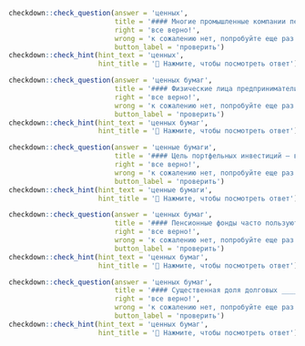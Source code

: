 ```r
checkdown::check_question(answer = 'ценных', 
                          title = '#### Многие промышленные компании перешли на принципы прямого финансирования (выпуск ____________ (**ценный**) бумаг, особенно акций и других инструментов).',
                          right = 'все верно!', 
                          wrong = 'к сожалению нет, попробуйте еще раз...',
                          button_label = 'проверить')
checkdown::check_hint(hint_text = 'ценных',
                      hint_title = '🔎 Нажмите, чтобы посмотреть ответ')
```

```r
checkdown::check_question(answer = 'ценных бумаг', 
                          title = '#### Физические лица предприниматели правом выпуска ____________ (**ценный, бумага**) не обладают.',
                          right = 'все верно!', 
                          wrong = 'к сожалению нет, попробуйте еще раз...',
                          button_label = 'проверить')
checkdown::check_hint(hint_text = 'ценных бумаг',
                      hint_title = '🔎 Нажмите, чтобы посмотреть ответ')
```

```r
checkdown::check_question(answer = 'ценные бумаги', 
                          title = '#### Цель портфельных инвестиций — вложение средств инвесторов в ____________ (**ценный, бумага**) наиболее прибыльных предприятий.',
                          right = 'все верно!', 
                          wrong = 'к сожалению нет, попробуйте еще раз...',
                          button_label = 'проверить')
checkdown::check_hint(hint_text = 'ценные бумаги',
                      hint_title = '🔎 Нажмите, чтобы посмотреть ответ')
```

```r
checkdown::check_question(answer = 'ценных бумаг', 
                          title = '#### Пенсионные фонды часто пользуются услугами нескольких разных менеджеров по управлению портфелями ____________ (**ценный, бумага**), причем каждый из них осуществляет управление только частью портфеля.',
                          right = 'все верно!', 
                          wrong = 'к сожалению нет, попробуйте еще раз...',
                          button_label = 'проверить')
checkdown::check_hint(hint_text = 'ценных бумаг',
                      hint_title = '🔎 Нажмите, чтобы посмотреть ответ')
```

```r
checkdown::check_question(answer = 'ценных бумаг', 
                          title = '#### Существенная доля долговых ____________ (**ценный, бумага**) и акций, выпущенных нефинансовыми фирмами, принадлежит инвесторам, имеющим леверидж.',
                          right = 'все верно!', 
                          wrong = 'к сожалению нет, попробуйте еще раз...',
                          button_label = 'проверить')
checkdown::check_hint(hint_text = 'ценных бумаг',
                      hint_title = '🔎 Нажмите, чтобы посмотреть ответ')
```

